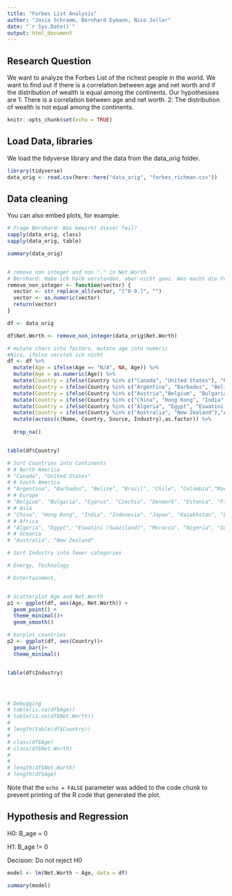 ```yaml
---
title: "Forbes List Analysis"
author: "Josia Schramm, Bernhard Eymann, Nico Joller"
date: "`r Sys.Date()`"
output: html_document
---
```

## Research Question
We want to analyze the Forbes List of the richest people in the world. We want to find out if there is a correlation between age and net worth and if the distribution of wealth is equal among the continents.
Our hypothesises are 1: There is a correlation between age and net worth. 2: The distribution of wealth is not equal among the continents.

```r
knitr::opts_chunk$set(echo = TRUE)
```

## Load Data, libraries
We load the tidyverse library and the data from the data_orig folder.
```r
library(tidyverse)
data_orig <- read.csv(here::here("data_orig", "forbes_richman.csv"))

```

## Data cleaning

You can also embed plots, for example:

```r

# Frage Bernhard: Was bewirkt dieser Teil?
sapply(data_orig, class)
sapply(data_orig, table)

summary(data_orig)


# remove non integer and non "." in Net.Worth
# Bernhard: Habe ich halb verstanden, aber nicht ganz. Was macht die Funktion genau?
remove_non_integer <- function(vector) {
  vector <- str_replace_all(vector, "[^0-9.]", "")
  vector <- as.numeric(vector)
  return(vector)
}

df <- data_orig

df$Net.Worth <- remove_non_integer(data_orig$Net.Worth)

# mutate chars into factors, mutate age into numeric
#Nico, ifelse versteh ich nicht
df <- df %>% 
  mutate(Age = ifelse(Age == "N/A", NA, Age)) %>% 
  mutate(Age = as.numeric(Age)) %>%
  mutate(Country = ifelse(Country %in% c("Canada", "United States"), "North America", Country)) %>% 
  mutate(Country = ifelse(Country %in% c("Argentina", "Barbados", "Belize", "Brazil", "Chile", "Colombia","Macau", "Guernsey", "Mexico", "Peru", "St. Kitts and Nevis", "Uruguay", "Venezuela"), "South America", Country)) %>% 
  mutate(Country = ifelse(Country %in% c("Austria","Belgium", "Bulgaria", "Cyprus", "Czechia", "Denmark", "Estonia", "Finland", "France", "Georgia", "Germany", "Greece", "Hungary", "Iceland", "Ireland", "Israel", "Italy", "Liechtenstein", "Monaco", "Netherlands", "Norway", "Poland", "Portugal", "Romania", "Russia", "Slovakia", "Spain", "Sweden", "Switzerland", "Ukraine", "United Kingdom"),"Europe", Country)) %>% 
  mutate(Country = ifelse(Country %in% c("China", "Hong Kong", "India", "Indonesia", "Japan", "Kazakhstan", "Lebanon", "Malaysia", "Nepal", "Oman", "Philippines", "Qatar", "Singapore", "South Korea", "Taiwan", "Thailand", "Turkey", "United Arab Emirates", "Vietnam"),"Asia", Country)) %>% 
  mutate(Country = ifelse(Country %in% c("Algeria", "Egypt", "Eswatini (Swaziland)", "Morocco", "Nigeria", "South Africa", "Tanzania" ),"Africa", Country)) %>% 
  mutate(Country = ifelse(Country %in% c("Australia", "New Zealand"),"Asia", Country)) %>% 
  mutate(across(c(Name, Country, Source, Industry),as.factor)) %>% 
  
  drop_na() 


table(df$Country)

# Sort Countries into Continents
# # North America
# "Canada", "United States"
# # South America
# "Argentina", "Barbados", "Belize", "Brazil", "Chile", "Colombia","Macau" "Guernsey", "Mexico", "Peru", "St. Kitts and Nevis", "Uruguay", "Venezuela"
# # Europe
# "Belgium", "Bulgaria", "Cyprus", "Czechia", "Denmark", "Estonia", "Finland", "France", "Georgia", "Germany", "Greece", "Hungary", "Iceland", "Ireland", "Israel", "Italy", "Liechtenstein", "Monaco", "Netherlands", "Norway", "Poland", "Portugal", "Romania", "Russia", "Slovakia", "Spain", "Sweden", "Switzerland", "Ukraine", "United Kingdom", "Austria" 
# # Asia
# "China", "Hong Kong", "India", "Indonesia", "Japan", "Kazakhstan", "Lebanon", "Malaysia", "Nepal", "Oman", "Philippines", "Qatar", "Singapore", "South Korea", "Taiwan", "Thailand", "Turkey", "United Arab Emirates", "Vietnam"
# # Africa
# "Algeria", "Egypt", "Eswatini (Swaziland)", "Morocco", "Nigeria", "South Africa", "Tanzania" 
# # Oceania
# "Australia", "New Zealand"

# Sort Industry into fewer categories

# Energy, Technology

# Entertainment, 


# Scatterplot Age and Net.Worth
p1 <- ggplot(df, aes(Age, Net.Worth)) +
  geom_point() +
  theme_minimal()+
  geom_smooth()

# barplot countries
p2 <- ggplot(df, aes(Country))+
  geom_bar()+
  theme_minimal()


table(df$Industry)




# Debugging
# table(is.na(df$Age))
# table(is.na(df$Net.Worth))
# 
# length(table(df$Country))
# 
# class(df$Age)
# class(df$Net.Worth)
# 
# 
# length(df$Net.Worth)
# length(df$Age)


```

Note that the `echo = FALSE` parameter was added to the code chunk to prevent printing of the R code that generated the plot.

## Hypothesis and Regression

H0: B_age = 0

H1: B_age != 0

Decision: Do not reject H0

```r

model <- lm(Net.Worth ~ Age, data = df)

summary(model)

```
